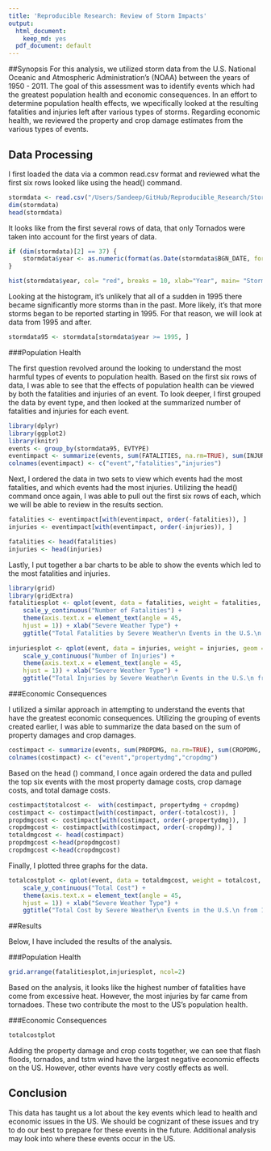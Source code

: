 ```yaml
---
title: 'Reproducible Research: Review of Storm Impacts'
output:
  html_document:
    keep_md: yes
  pdf_document: default
---
```



##Synopsis 
For this analysis, we utilized storm data from the U.S. National Oceanic and Atmospheric Administration's (NOAA) between the years of 1950 - 2011. The goal of this assessment was to identify events which had the greatest population health and economic consequences. In an effort to determine population health effects, we wpecifically looked at the resulting fatalities and injuries left after various types of storms. Regarding economic health, we reviewed the property and crop damage estimates from the various types of events. 

## Data Processing

I first loaded the data via a common read.csv format and reviewed what the first six rows looked like using the head() command. 

```r
stormdata <- read.csv("/Users/Sandeep/GitHub/Reproducible_Research/StormData.csv")
dim(stormdata)
head(stormdata)
```

It looks like from the first several rows of data, that only Tornados were taken into account for the first years of data.

```r
if (dim(stormdata)[2] == 37) {
    stormdata$year <- as.numeric(format(as.Date(stormdata$BGN_DATE, format = "%m/%d/%Y %H:%M:%S"), "%Y"))
}
```

```r
hist(stormdata$year, col= "red", breaks = 10, xlab="Year", main= "Storm Events per Year")
```

Looking at the histogram, it's unlikely that all of a sudden in 1995 there became significantly more storms than in the past. More likely, it's that more storms began to be reported starting in 1995. For that reason, we will look at data from 1995 and after. 

```r
stormdata95 <- stormdata[stormdata$year >= 1995, ]
```

###Population Health 

The first question revolved around the looking to understand the most harmful types of events to population health. Based on the first six rows of data, I was able to see that the effects of population health can be viewed by both the fatalities and injuries of an event. To look deeper, I first grouped the data by event type, and then looked at the summarized number of fatalities and injuries for each event. 

```r
library(dplyr)
library(ggplot2)
library(knitr)
events <- group_by(stormdata95, EVTYPE)
eventimpact <- summarize(events, sum(FATALITIES, na.rm=TRUE), sum(INJURIES, na.rm=TRUE))
colnames(eventimpact) <- c("event","fatalities","injuries")
```

Next, I ordered the data in two sets to view which events had the most fatalities, and which events had the most injuries. Utilizing the head() command once again, I was able to pull out the first six rows of each, which we will be able to review in the results section. 

```r
fatalities <- eventimpact[with(eventimpact, order(-fatalities)), ]
injuries <- eventimpact[with(eventimpact, order(-injuries)), ]

fatalities <- head(fatalities)
injuries <- head(injuries)
```

Lastly, I put together a bar charts to be able to show the events which led to the most fatalities and injuries. 

```r
library(grid)
library(gridExtra)
fatalitiesplot <- qplot(event, data = fatalities, weight = fatalities, geom = "bar") + 
    scale_y_continuous("Number of Fatalities") + 
    theme(axis.text.x = element_text(angle = 45, 
    hjust = 1)) + xlab("Severe Weather Type") + 
    ggtitle("Total Fatalities by Severe Weather\n Events in the U.S.\n from 1995 - 2011")
    
injuriesplot <- qplot(event, data = injuries, weight = injuries, geom = "bar") + 
    scale_y_continuous("Number of Injuries") + 
    theme(axis.text.x = element_text(angle = 45, 
    hjust = 1)) + xlab("Severe Weather Type") + 
    ggtitle("Total Injuries by Severe Weather\n Events in the U.S.\n from 1995 - 2011")
```

###Economic Consequences 

I utilized a similar approach in attempting to understand the events that 
have the greatest economic consequences. Utilizing the grouping of events created earlier, I was able to summarize the data based on the sum of property damages and crop damages. 

```r
costimpact <- summarize(events, sum(PROPDMG, na.rm=TRUE), sum(CROPDMG, na.rm=TRUE))
colnames(costimpact) <- c("event","propertydmg","cropdmg")
``` 

Based on the head () command, I once again ordered the data and pulled the top six events with the most property damage costs, crop damage costs, and total damage costs. 

```r
costimpact$totalcost <-  with(costimpact, propertydmg + cropdmg)
costimpact <- costimpact[with(costimpact, order(-totalcost)), ]
propdmgcost <- costimpact[with(costimpact, order(-propertydmg)), ]
cropdmgcost <- costimpact[with(costimpact, order(-cropdmg)), ]
totaldmgcost <- head(costimpact)
propdmgcost <-head(propdmgcost)
cropdmgcost <-head(cropdmgcost)
```

Finally, I plotted three graphs for the data. 

```r
totalcostplot <- qplot(event, data = totaldmgcost, weight = totalcost, geom = "bar") + 
    scale_y_continuous("Total Cost") + 
    theme(axis.text.x = element_text(angle = 45, 
    hjust = 1)) + xlab("Severe Weather Type") + 
    ggtitle("Total Cost by Severe Weather\n Events in the U.S.\n from 1995 - 2011")
```

##Results 

Below, I have included the results of the analysis. 

###Population Health 

```r
grid.arrange(fatalitiesplot,injuriesplot, ncol=2)
```
Based on the analysis, it looks like the highest number of fatalities have come from excessive heat. However, the most injuries by far came from tornadoes. These two contribute the most to the US's population health.

###Economic Consequences 

```r
totalcostplot
```

Adding the property damage and crop costs together, we can see that flash floods, tornados, and tstm wind have the largest negative economic effects on the US. However, other events have very costly effects as well. 

## Conclusion 

This data has taught us a lot about the key events which lead to health and economic issues in the US. We should be cognizant of these issues and try to do our best to prepare for these events in the future. Additional analysis may look into where these events occur in the US. 

